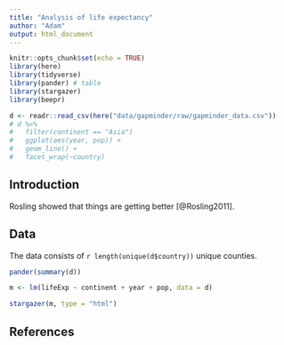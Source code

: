 ```yaml
---
title: "Analysis of life expectancy"
author: "Adam"
output: html_document
---
```


```r
knitr::opts_chunk$set(echo = TRUE)
library(here)
library(tidyverse)
library(pander) # table
library(stargazer)
library(beepr)
```

```r
d <- readr::read_csv(here("data/gapminder/raw/gapminder_data.csv"))
# d %>% 
#   filter(continent == "Asia")
#   ggplot(aes(year, pop)) +
#   geom_line() +
#   facet_wrap(~country)


```

## Introduction
Rosling showed that things are getting better [@Rosling2011].

## Data

The data consists of `r length(unique(d$country))` unique counties.


```r
pander(summary(d))
```


```r
m <- lm(lifeExp ~ continent + year + pop, data = d)

```


```r
stargazer(m, type = "html")
```

## References



